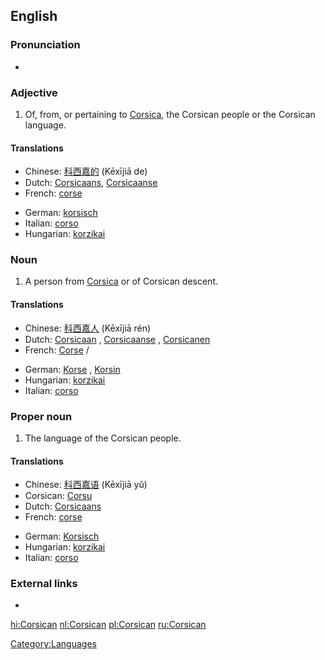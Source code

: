 {{interwiktionary|code=co}}
==English==

===Pronunciation===
* {{audio|en-us-Corsican.ogg|Audio (US)}}

===Adjective===
{{en-adj|-}}

# Of, from, or pertaining to [[Corsica]], the Corsican people or the Corsican language.

{{wikipedia}}

====Translations====
{{top}}
* Chinese: [[科西嘉的]] (Kēxījiā de)
* Dutch: [[Corsicaans]], [[Corsicaanse]]
* French: [[corse]]
{{mid}}
* German: [[korsisch]]
* Italian: [[corso]]
* Hungarian: [[korzikai]]
{{bottom}}

===Noun===
{{en-noun}}

# A person from [[Corsica]] or of Corsican descent.

====Translations====
{{trans-top|person}}
* Chinese: [[科西嘉人]] (Kēxījiā rén)
* Dutch: [[Corsicaan]] {{m}}, [[Corsicaanse]] {{f}}, [[Corsicanen]] {{p}}
* French: [[Corse]] {{m}}/{{f}}
{{trans-mid}}
* German: [[Korse]] {{m}}, [[Korsin]] {{f}}
* Hungarian: [[korzikai]]
* Italian: [[corso]]
{{trans-bottom}}

===Proper noun===
{{en-proper noun}}

# The language of the Corsican people.

====Translations====
{{trans-top|language}}
* Chinese: [[科西嘉语]] (Kēxījiā yǔ)
* Corsican: [[Corsu]]
* Dutch: [[Corsicaans]] {{n}}
* French: [[corse]] {{m}}
{{trans-mid}}
* German: [[Korsisch]] {{n}}
* Hungarian: [[korzikai]]
* Italian: [[corso]]
{{trans-bottom}}

===External links===
* {{ISO 639|link=Ethnologue|1code=co|code=cos}}

[[Category:Languages]]

[[hi:Corsican]]
[[nl:Corsican]]
[[pl:Corsican]]
[[ru:Corsican]]